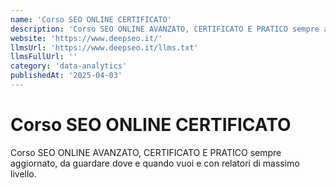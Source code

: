 ```yaml
---
name: 'Corso SEO ONLINE CERTIFICATO'
description: 'Corso SEO ONLINE AVANZATO, CERTIFICATO E PRATICO sempre aggiornato, da guardare dove e quando vuoi e con relatori di massimo livello.'
website: 'https://www.deepseo.it/'
llmsUrl: 'https://www.deepseo.it/llms.txt'
llmsFullUrl: ''
category: 'data-analytics'
publishedAt: '2025-04-03'
---
```


# Corso SEO ONLINE CERTIFICATO

Corso SEO ONLINE AVANZATO, CERTIFICATO E PRATICO sempre aggiornato, da guardare dove e quando vuoi e con relatori di massimo livello.
